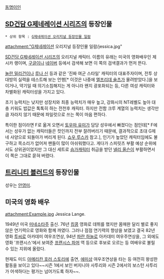 [[동명이인]]

== [[SD건담 G제네레이션 시리즈]]의 등장인물 ==
 * 상위 항목 : [[G제네레이션 오리지널 등장인물 일람]]

attachment:"G제네레이션 오리지널 등장인물 일람/jessica.jpg"

[[SD건담 G제네레이션 시리즈]]의 오리지널 캐릭터. 이름의 유래는 미국의 영화배우인 제시카 랭이며, [[구글]]이나 [[네이버]] 등에서 검색해 보면 이 쪽의 검색결과가 먼저 뜬다.

[[놀란 밀리건]]이나 [[루나 신]] 등과 같은 '진짜 여군 스타일' 캐릭터의 대표주자이며, 전투 상대방의 실력을 테스트해 보는 언행[* 이것은 나중에 [[엘프리데 슐츠]]가 물려받았다.]을 보이거나, 약기일 때 의기소침해지는 게 아니라 왠지 광포화되는 등, 다른 여성 캐릭터와 차별화된 캐릭터성을 가지고 있다.

초기 능력치는 낮지만 성장치와 최종 능력치가 매우 높고, 강화시의 NT레벨도 높아 대충 키워도 밥값은 톡톡히 하는 전천후 캐릭터. 하지만 전함 크루 계열의 능력치는 생각만큼 자라지 않기 때문에 파일럿으로 쓰는 쪽이 마음 편하다.

특이한 점이라면 F로 옮겨 오면서 [[토우마 유미]]가 담당 성우에서 빠졌다는 점인데[* F에서는 성우가 없는 캐릭터들은 컷인까지 전부 잘려버리기 때문에, 결과적으로 초대 G제네 사양으로 되돌아가 버리게 된다. [[쇼우 루스카]] 참고.], 인기가 높았던 캐릭터임에도 불구하고 목소리가 없어져 팬들이 많이 아쉬워했다고. 게다가 스피릿츠 부활 예상 순위에서도 상위권이었지만 그 대신 세트로 [[슴가]]캐릭터 취급을 받던 [[넬리 올슨]]이 부활하면서 이 쪽은 그대로 묻혀 버렸다.

== [[트리니티 블러드]]의 등장인물 ==
성우는 [[안영미(성우)|안영미]].

== 미국의 영화 배우 ==
attachment:Example.jpg
Jessica Lange.

1949년 미국 [[미네소타]]주 출신. 76년 [[킹콩]] 영화로 데뷔를 했지만 몸매완 달리 별로 좋지 않은 연기력으로 영화와 함께 까였다. 그러나 점점 연기력의 향상을 보였고 결국 82년 영화 [[투씨]]로 아카데미 여우조연상, 94년 [[파란 하늘]]로 아카데미 여우주연상을, 그 외에도 영화 '프랜시스'에서 보여준 [[프랜시스 파머]] 역 등으로 후보로 오르는 등 여배우로 불릴 수 있는 지위에 올랐다.

현재도 미드 [[아메리칸 호러 스토리]]에 출연, [[에미상]] 여우조연상을 타는 등 여전히 왕성한 활동을 보이고 있다~~시즌 1에서 보인 버지니아 사투리와 시즌 2에서의 보스턴 사투리가 어색하다는 평가는 넘어가도록 하자~~.
